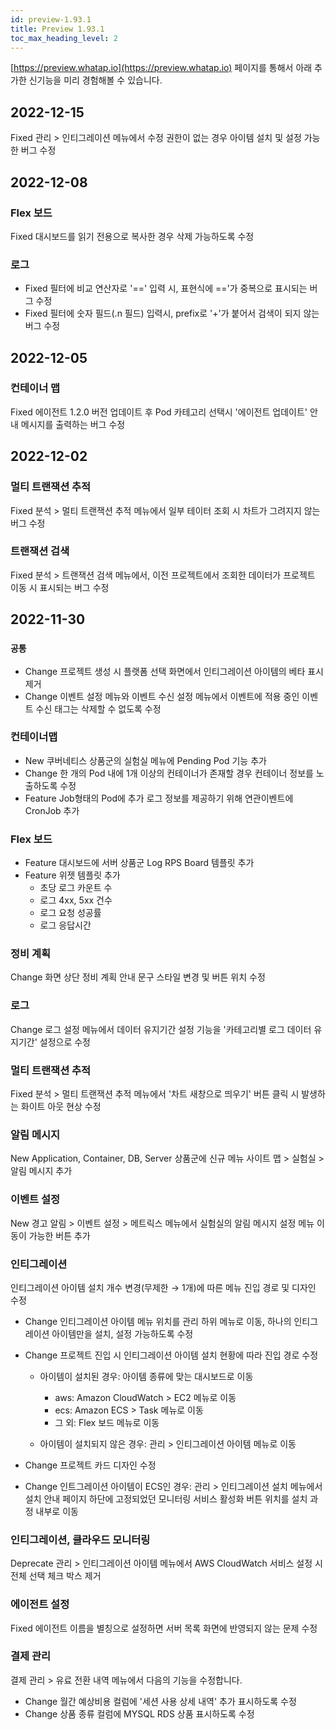 ```yaml
---
id: preview-1.93.1
title: Preview 1.93.1
toc_max_heading_level: 2
---
```


<head>
<meta name="robots" content="noindex, nofollow"/>
</head>


[https://preview.whatap.io](https://preview.whatap.io) 페이지를 통해서 아래 추가한 신기능을 미리 경험해볼 수 있습니다. 

## 2022-12-15

<Status>Fixed</Status> <UI>관리</UI> > <UI>인티그레이션</UI> 메뉴에서 수정 권한이 없는 경우 아이템 설치 및 설정 가능한 버그 수정

## 2022-12-08

### Flex 보드

<Status>Fixed</Status> 대시보드를 읽기 전용으로 복사한 경우 삭제 가능하도록 수정

### 로그

* <Status>Fixed</Status> 필터에 비교 연산자로 '==' 입력 시, 표현식에 =='가 중복으로 표시되는 버그 수정
* <Status>Fixed</Status> 필터에 숫자 필드(.n 필드) 입력시, prefix로 '+'가 붙어서 검색이 되지 않는 버그 수정

## 2022-12-05

### 컨테이너 맵

<Status>Fixed</Status> 에이전트 1.2.0 버전 업데이트 후 Pod 카테고리 선택시 '에이전트 업데이트' 안내 메시지를 출력하는 버그 수정

## 2022-12-02

### 멀티 트랜잭션 추적

<Status>Fixed</Status> <UI>분석</UI> > <UI>멀티 트랜잭션 추적</UI> 메뉴에서 일부 테이터 조회 시 차트가 그려지지 않는 버그 수정

### 트랜잭션 검색

<Status>Fixed</Status> <UI>분석</UI> > <UI>트랜잭션 검색</UI> 메뉴에서, 이전 프로젝트에서 조회한 데이터가 프로젝트 이동 시 표시되는 버그 수정

## 2022-11-30

### `공통`

- <Status>Change</Status> 프로젝트 생성 시 플랫폼 선택 화면에서 인티그레이션 아이템의 베타 표시 제거
- <Status>Change</Status> <UI>이벤트 설정</UI> 메뉴와 <UI>이벤트 수신 설정</UI> 메뉴에서 이벤트에 적용 중인 <UI>이벤트 수신 태그</UI>는 삭제할 수 없도록 수정

### 컨테이너맵

- <Status>New</Status> 쿠버네티스 상품군의 실험실 메뉴에 <UI>Pending Pod</UI> 기능 추가
- <Status>Change</Status> 한 개의 Pod 내에 1개 이상의 컨테이너가 존재할 경우 컨테이너 정보를 노출하도록 수정
- <Status>Feature</Status> Job형태의 Pod에 추가 로그 정보를 제공하기 위해 연관이벤트에 CronJob 추가

### Flex 보드

- <Status>Feature</Status> 대시보드에 서버 상품군 Log RPS Board 템플릿 추가
- <Status>Feature</Status> 위젯 템플릿 추가
  * 초당 로그 카운트 수
  * 로그 4xx, 5xx 건수
  * 로그 요청 성공률
  * 로그 응답시간

### 정비 계획

<Status>Change</Status> 화면 상단 정비 계획 안내 문구 스타일 변경 및 버튼 위치 수정

### 로그

<Status>Change</Status> 로그 설정 메뉴에서 데이터 유지기간 설정 기능을 '카테고리별 로그 데이터 유지기간' 설정으로 수정

### 멀티 트랜잭션 추적

<Status>Fixed</Status> <UI>분석</UI> > <UI>멀티 트랜잭션 추적</UI> 메뉴에서 '차트 새창으로 띄우기' 버튼 클릭 시 발생하는 화이트 아웃 현상 수정

### 알림 메시지

<Status>New</Status> Application, Container, DB, Server 상품군에 신규 메뉴 <UI>사이트 맵</UI> > <UI>실험실</UI> > <UI>알림 메시지</UI> 추가

### 이벤트 설정

<Status>New</Status> <UI>경고 알림</UI> > <UI>이벤트 설정</UI> > <UI>메트릭스</UI> 메뉴에서 실험실의 <UI>알림 메시지 설정</UI> 메뉴 이동이 가능한 버튼 추가

### 인티그레이션

인티그레이션 아이템 설치 개수 변경(무제한 → 1개)에 따른 메뉴 진입 경로 및 디자인 수정

- <Status>Change</Status> <UI>인티그레이션 아이템</UI> 메뉴 위치를 <UI>관리</UI> 하위 메뉴로 이동, 하나의 인티그레이션 아이템만을 설치, 설정 가능하도록 수정

- <Status>Change</Status> 프로젝트 진입 시 인티그레이션 아이템 설치 현황에 따라 진입 경로 수정

  * 아이템이 설치된 경우: 아이템 종류에 맞는 대시보드로 이동
    * aws: <UI>Amazon CloudWatch</UI> > <UI>EC2</UI> 메뉴로 이동
    * ecs: <UI>Amazon ECS</UI> > <UI>Task</UI> 메뉴로 이동
    * 그 외: <UI>Flex 보드</UI> 메뉴로 이동

  * 아이템이 설치되지 않은 경우: <UI>관리</UI> > <UI>인티그레이션 아이템</UI> 메뉴로 이동

- <Status>Change</Status> 프로젝트 카드 디자인 수정

- <Status>Change</Status> 인트그레이션 아이템이 ECS인 경우: <UI>관리</UI> > <UI>인티그레이션 설치</UI> 메뉴에서 <UI>설치 안내</UI> 페이지 하단에 고정되었던 <UI>모니터링 서비스 활성화</UI> 버튼 위치를 설치 과정 내부로 이동

### 인티그레이션, 클라우드 모니터링

<Status>Deprecate</Status> <UI>관리</UI> > <UI>인티그레이션 아이템</UI> 메뉴에서 <UI>AWS CloudWatch</UI> 서비스 설정 시 <UI>전체 선택</UI> 체크 박스 제거

### 에이전트 설정

<Status>Fixed</Status> 에이전트 이름을 별칭으로 설정하면 서버 목록 화면에 반영되지 않는 문제 수정

### 결제 관리

<UI>결제 관리</UI> > <UI>유료 전환 내역</UI> 메뉴에서 다음의 기능을 수정합니다.

- <Status>Change</Status> <UI>월간 예상비용</UI> 컬럼에 '세션 사용 상세 내역' 추가 표시하도록 수정
- <Status>Change</Status> <UI>상품 종류</UI> 컬럼에 MYSQL RDS 상품 표시하도록 수정